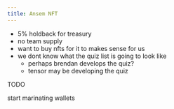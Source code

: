 ```yaml
---
title: Ansem NFT
---
```


- 5% holdback for treasury
- no team supply
- want to buy nfts for it to makes sense for us 
- we dont know what the quiz list is going to look like
    - perhaps brendan develops the quiz?
    - tensor may be developing the quiz



TODO

start marinating wallets
